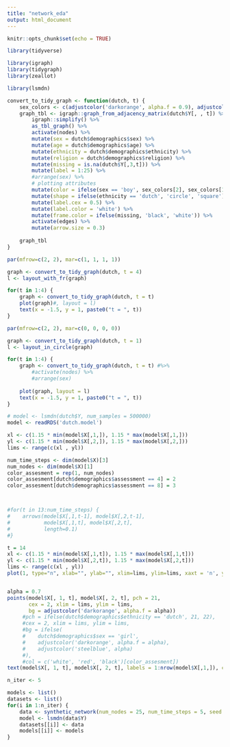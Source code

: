 ```yaml
---
title: "network_eda"
output: html_document
---
```


```r
knitr::opts_chunk$set(echo = TRUE)

library(tidyverse)

library(igraph)
library(tidygraph)
library(zeallot)

library(lsmdn)
```

```r
convert_to_tidy_graph <- function(dutch, t) {
    sex_colors <- c(adjustcolor('darkorange', alpha.f = 0.9), adjustcolor('steelblue', 0.9))
    graph_tbl <- igraph::graph_from_adjacency_matrix(dutch$Y[, , t]) %>% 
        igraph::simplify() %>% 
        as_tbl_graph() %>% 
        activate(nodes) %>% 
        mutate(sex = dutch$demographics$sex) %>% 
        mutate(age = dutch$demographics$age) %>% 
        mutate(ethnicity = dutch$demographics$ethnicity) %>% 
        mutate(religion = dutch$demographics$religion) %>% 
        mutate(missing = is.na(dutch$Y[,3,t])) %>% 
        mutate(label = 1:25) %>% 
        #arrange(sex) %>% 
        # plotting attributes
        mutate(color = ifelse(sex == 'boy', sex_colors[2], sex_colors[1])) %>% 
        mutate(shape = ifelse(ethnicity == 'dutch', 'circle', 'square')) %>% 
        mutate(label.cex = 0.5) %>%
        mutate(label.color = 'white') %>% 
        mutate(frame.color = ifelse(missing, 'black', 'white')) %>% 
        activate(edges) %>% 
        mutate(arrow.size = 0.3) 
    
    graph_tbl
}
```

```r
par(mfrow=c(2, 2), mar=c(1, 1, 1, 1))

graph <- convert_to_tidy_graph(dutch, t = 4)
l <- layout_with_fr(graph)

for(t in 1:4) {
    graph <- convert_to_tidy_graph(dutch, t = t) 
    plot(graph)#, layout = l)
    text(x = -1.5, y = 1, paste0("t = ", t))
}
```

```r
par(mfrow=c(2, 2), mar=c(0, 0, 0, 0))

graph <- convert_to_tidy_graph(dutch, t = 1)
l <- layout_in_circle(graph)

for(t in 1:4) {
    graph <- convert_to_tidy_graph(dutch, t = t) #%>% 
        #activate(nodes) %>% 
        #arrange(sex)
    
    plot(graph, layout = l)
    text(x = -1.5, y = 1, paste0("t = ", t))
}
```
```r
# model <- lsmdn(dutch$Y, num_samples = 500000)
model <- readRDS('dutch.model')
```

```r
xl <- c(1.15 * min(model$X[,1,]), 1.15 * max(model$X[,1,]))
yl <- c(1.15 * min(model$X[,2,]), 1.15 * max(model$X[,2,]))
lims <- range(c(xl , yl))

num_time_steps <- dim(model$X)[3]
num_nodes <- dim(model$X)[1]
color_assesment = rep(1, num_nodes)
color_assesment[dutch$demographics$assessment == 4] = 2 
color_assesment[dutch$demographics$assessment == 8] = 3



#for(t in 13:num_time_steps) {
#    arrows(model$X[,1,t-1], model$X[,2,t-1],
#           model$X[,1,t], model$X[,2,t],
#           length=0.1)
#}

t = 14
xl <- c(1.15 * min(model$X[,1,t]), 1.15 * max(model$X[,1,t]))
yl <- c(1.15 * min(model$X[,2,t]), 1.15 * max(model$X[,2,t]))
lims <- range(c(xl , yl))
plot(1, type="n", xlab="", ylab="", xlim=lims, ylim=lims, xaxt = 'n', yaxt = 'n', frame.plot = FALSE)


alpha = 0.7
points(model$X[, 1, t], model$X[, 2, t], pch = 21,
       cex = 2, xlim = lims, ylim = lims,
       bg = adjustcolor('darkorange', alpha.f = alpha))
     #pch = ifelse(dutch$demographics$ethnicity == 'dutch', 21, 22), 
     #cex = 2, xlim = lims, ylim = lims,
     #bg = ifelse(
     #    dutch$demographics$sex == 'girl', 
     #    adjustcolor('darkorange', alpha.f = alpha),
     #    adjustcolor('steelblue', alpha)
     #),
     #col = c('white', 'red', 'black')[color_assesment])
text(model$X[, 1, t], model$X[, 2, t], labels = 1:nrow(model$X[,1,]), col = 'white', cex = 0.4)

```

```r
n_iter <- 5

models <- list()
datasets <- list()
for(i in 1:n_iter) {
    data <- synthetic_network(num_nodes = 25, num_time_steps = 5, seed = i * 7)
    model <- lsmdn(data$Y)
    datasets[[i]] <- data
    models[[i]] <- models
}
```
